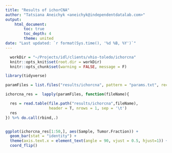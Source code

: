 ```yaml
---
title: "Results of ichorCNA"
author: "Tatsiana Aneichyk <aneichyk@independentdatalab.com>"
output:
    html_document:
        toc: true
        toc_depth: 4
        theme: united
date: "Last updated: `r format(Sys.time(), '%d %B, %Y')`"
---
```



```r
  workDir = "~/Projects/idl/clients/vhio-toledo/ichorcna"    
  knitr::opts_knit$set(root.dir = workDir) 
  knitr::opts_chunk$set(warning = FALSE, message = F)
```

```r
library(tidyverse)

paramFiles = list.files("results/ichorcna", pattern = "params.txt", recursive = T)

ichorcna_res =  lapply(paramFiles, function(fileName){

  res = read.table(file.path("results/ichorcna",fileName), 
                   header = T, nrows = 1, sep = '\t')
  res
}) %>% do.call(rbind,.)


ggplot(ichorcna_res[1:50,], aes(Sample, Tumor.Fraction)) + 
  geom_bar(stat = "identity") +
  theme(axis.text.x = element_text(angle = 90, vjust = 0.5, hjust=1)) +
  coord_flip()
```

```r

```

```r

```
